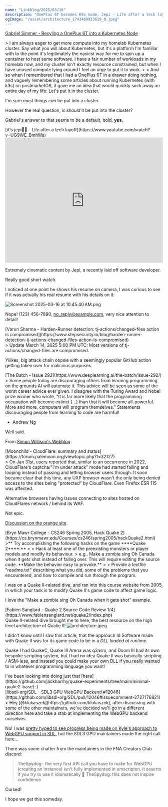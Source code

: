 ```yaml
---
name: "Linkblog/2025/03/16"
description: "OnePlus 6T becomes K8s node, Jepi - Life after a tech layoff, tj-actions/changedfiles compromised, Andrew Ng on code still valid, CloudFlares affects Palemoon, Hack Quake 2, Quake 2 Source Code Review, SDL3 GPU WebGPU backend canned for now."
ogImage: "/asset/architecture_1743460933619_0.jpeg"
---
```


[Gabriel Simmer - Recyling a OnePlus 6T into a Kubernetes Node](https://gabrielsimmer.com/blog/kubernetes-plus-oneplus)

<div class="ml-[calc(1*1rem)] mb-8">
> I am always eager to get more compute into my homelab Kubernetes cluster. Say what you will about Kubernetes, but it's a platform I'm familiar with to the point it's legitimately the easiest way for me to spin up a container to host some software. I have a fair number of workloads in my homelab now, and my cluster isn't exactly resource constrained, but when I have unused compute lying around I feel an urge to put it to work.
>
> And so when I remembered that I had a OnePlus 6T in a drawer doing nothing, and vaguely remembering some articles about running Kubernetes (with k3s) on postmarketOS, it gave me an idea that would quickly suck away an entire day of my life: Let's put it in the cluster.

I'm sure most things _can_ be put into a cluster.

However the real question, is _should_ it be put into the cluster?

Gabriel's answer to that seems to be a default, bold, **yes**.

</div>
[it's jepi🧑‍💻 - Life after a tech layoff](https://www.youtube.com/watch?v=UG9WE_BmhWs)

<div class="ml-[calc(1*1rem)] mb-8">
<iframe
    class="my-2"
    width="100%"
    height="400"
    src="https://www.youtube.com/embed/UG9WE_BmhWs"
    frameborder="0"
    allow="accelerometer; autoplay; clipboard-write; encrypted-media; gyroscope; picture-in-picture"
    allowfullscreen
></iframe>

Extremely cinematic content by Jepi, a recently laid off software developer.

Really good short watch.

<div class="w-full h-4"></div>

I noticed at one point he shows his resume on camera, I was curious to see if it was actually his real resume with his details on it:

<Image src='/asset/Screenshot_2025-03-16_at_10.45.40 AM_1742130949730_0.png' alt='Screenshot 2025-03-16 at 10.45.40 AM.png' width={1594} height={518} />

Nope! (123) 456-7890, no_reply@example.com, very nice attention to detail!

</div>
[Varun Sharma - Harden-Runner detection: tj-actions/changed-files action is compromised](https://www.stepsecurity.io/blog/harden-runner-detection-tj-actions-changed-files-action-is-compromised)

<div class="ml-[calc(1*1rem)] mb-8">
> Update March 14, 2025 5:00 PM UTC: Most versions of tj-actions/changed-files are compromised.

Yiiikes, big attack chain oopsie with a seemingly popular GitHub action getting taken over for malicious purposes.

</div>
[The Batch - Issue 292](https://www.deeplearning.ai/the-batch/issue-292/)

<div class="ml-[calc(1*1rem)] mb-8">
> Some people today are discouraging others from learning programming on the grounds AI will automate it. This advice will be seen as some of the worst career advice ever given. I disagree with the Turing Award and Nobel prize winner who wrote, “It is far more likely that the programming occupation will become extinct [...] than that it will become all-powerful. More and more, computers will program themselves.”​ Statements discouraging people from learning to code are harmful!

- Andrew Ng

Well said.

From [Simon Willison's Webblog](https://simonwillison.net/2025/Mar/15/andrew-ng/).

</div>
[Moonchild - CloudFlare: summary and status](https://forum.palemoon.org/viewtopic.php?t=32127)

<div class="ml-[calc(1*1rem)] mb-8">
> On Jan 31st, users reported that, similar to an occurrence in 2022, CloudFlare's captcha/"i'm under attack" mode had started failing and looping instead of passing and letting browser users through. It soon became clear that this time, any UXP browser wasn't the only being denied access to the sites being "protected" by CloudFlare. Even Firefox ESR 115 was affected.

Alternative browsers having issues connecting to sites hosted on CloudFlares network / behind its WAF.

Not epic.

<div class="w-full h-4"></div>

[Discussion on the orange site](https://news.ycombinator.com/item?id=43376064).

</div>
[Bryn Mawr College - CS246 Spring 2005, Hack Quake 2](https://cs.brynmawr.edu/Courses/cs246/spring2005/hackQuake2.html)

<div class="ml-[calc(1*1rem)] mb-8">
>** Try accomplishing the following hacks on the game ****Quake 2****:**
>
> Hack at least one of the preexisting monsters or player models and modify its behaviour.
> e.g.. Make a zombie sing Oh Canada when it gets shot instead of falling over. This will require editing the source code. **Make the behavior easy to provoke.**
>
> Provide a textfile "readme.txt" describing what you did, some of the problems that you encountered, and how to compile and run through the program.

I was on a Quake II-related dive, and ran into this course website from 2005, in which your task is to modify Quake II's game code to affect game logic.

I love the "Make a zombie sing Oh Canada when it gets shot" example.

</div>
[Fabien Sanglard - Quake 2 Source Code Review 1/4](https://www.fabiensanglard.net/quake2/index.php)

<div class="ml-[calc(1*1rem)] mb-8">
Quake II-related dive brought me to here, the best resource on the high level architecture of Quake II!

<Image src='/asset/architecture_1743460933619_0.jpeg' alt='architecture.jpeg' width={454} height={377} />

I didn't know until I saw this article, that the approach Id Software made with Quake II was for its game code to be in a _DLL loaded at runtime_.

Quake I had QuakeC, Quake III Arena was q3asm, and Doom III had its own bespoke scripting system, but I had no idea Quake II was basically scripting / ASM-less, and instead you could make your own DLL if you really wanted to in whatever programming language you want!

<div class="ml-[calc(2*1rem)] mb-8">
I've been looking into doing just that [here](https://github.com/jackharrhy/quake-experiments/tree/main/minimal-quake2-base) :)

</div>
</div>
[libsdl-org/SDL - SDL3 GPU WebGPU Backend #12046](https://github.com/libsdl-org/SDL/pull/12046#issuecomment-2727176821)

<div class="ml-[calc(1*1rem)] mb-8">
> Hey [@klukaszek](https://github.com/klukaszek), after discussing with some of the other maintainers, we've decided we'll go in a different direction here and take a stab at implementing the WebGPU backend ourselves.

No! I was [pretty hyped to see progress being made on Kyle's approach to WebGPU support in SDL](/linkblog/2025/02/19), but the SDL3 GPU maintainers made the right call here...

There was some chatter from the maintainers in the FNA Creators Club discord:

> TheSpydog:  the very first API call you have to make for WebGPU (creating an instance) isn't fully implemented in emscripten. it asserts if you try to use it idiomatically 🫠
> TheSpydog: this does not inspire confidence

Cursed!

I hope we get this someday.

</div>

